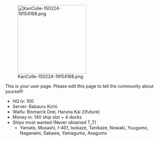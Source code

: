 [[File:KanColle-150224-19154168.png|thumb|220px|right]]

This is your user page. Please edit this page to tell the community about yourself!
*HQ lv: 100
*Server: Rabauru Kichi
*Waifu: Bismarck Drei, Haruna Kai 2(future)
*Money in: 140 ship slot + 4 docks
*Ships most wanted (Never obtained T_T)
**Yamato, Musashi, I-401, Isokaze, Tanikaze, Nowaki, Yuugumo, Naganami, Sakawa, Yamagumo, Asagumo